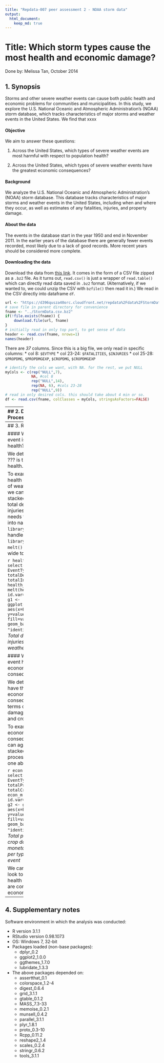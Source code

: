 ---
title: "Repdata-007 peer assessment 2 - NOAA storm data"
output: 
  html_document:
    keep_md: true
---
# Title: Which storm types cause the most health and economic damage?
Done by: Melissa Tan, October 2014

## 1. Synopsis

Storms and other severe weather events can cause both public health and economic problems for communities and municipalities. In this study, we explore the U.S. National Oceanic and Atmospheric Administration's (NOAA) storm database, which tracks characteristics of major storms and weather events in the United States. We find that xxxx

#### Objective

We aim to answer these questions:

1. Across the United States, which types of severe weather events are most harmful with respect to population health?

2. Across the United States, which types of severe weather events have the greatest economic consequences?

#### Background
We analyze the U.S. National Oceanic and Atmospheric Administration's (NOAA) storm database. This database tracks characteristics of major storms and weather events in the United States, including when and where they occur, as well as estimates of any fatalities, injuries, and property damage.

#### About the data
 The events in the database start in the year 1950 and end in November 2011. In the earlier years of the database there are generally fewer events recorded, most likely due to a lack of good records. More recent years should be considered more complete.

#### Downloading the data

Download the data from [this link](https://d396qusza40orc.cloudfront.net/repdata%2Fdata%2FStormData.csv.bz2). It comes in the form of a CSV file zipped as a `.bz2` file. As it turns out, `read.csv()` is just a wrapper of `read.table()` which can directly read data saved in `.bz2` format. (Alternatively, if we wanted to, we could unzip the CSV with `bzfile()` then read it in.) We read in the CSV directly into dataframe `df`. 

```{r cache=TRUE}
url <- "https://d396qusza40orc.cloudfront.net/repdata%2Fdata%2FStormData.csv.bz2"
# save file in parent directory for convenience
fname <- "../StormData.csv.bz2"
if(!file.exists(fname)) {
    download.file(url, fname)
}
# initially read in only top part, to get sense of data
header <- read.csv(fname, nrows=1)
names(header)
```
There are _37_ columns. Since this is a big file, we only read in specific columns:
* col 8: `$EVTYPE`
* col 23-24: `$FATALITIES`, `$INJURIES`
* col 25-28: `$PROPDMG`, `$PROPDMGEXP`, `$CROPDMG`, `$CROPDMGEXP`
```{r cache=TRUE}
# identify the cols we want, with NA. for the rest, we put NULL
myCols <- c(rep("NULL",7),
            NA, #col 8
            rep("NULL",14),
            rep(NA, 6), #cols 23-28
            rep("NULL",9))
# read in only desired cols. this should take about 4 min or so.
df <- read.csv(fname, colClasses = myCols, stringsAsFactors=FALSE)
```
--------
## 2. Data Processing

#### Libraries required for analysis
```{r results="hide", message=FALSE}
# Set message=FALSE to suppress the package loading messages.
require(dplyr)
require(reshape2)
require(ggplot2)
require(ggthemes)
```

#### Preliminary inspection
Let's take a look at what the data set contains. Change the column `$EVTYPE`, representing weather event type, to Factor.
```{r}
str(df)
df$EVTYPE <- as.factor(df$EVTYPE)
```
* The type of storm is represented in the column `$EVTYPE`, which we note has initially _985_ factor levels. 
* For damage to population health, we can look at the `$FATALITIES` and `$INJURIES` columns.
* For economic damage, we can look at `$PROPDMG` combined with `$PROPDMGEXP`, as well as `$CROPDMG` combined with `$CROPDMGEXP`.

We can quickly see that the `$EVTYPE` column has a few problems.
```{r}
head(levels(df$EVTYPE))
tail(levels(df$EVTYPE))
```
These issues include,
* Content:
    * Not all the factor levels are actually weather events.
* Names:
    * Some have leading or trailing whitespaces;
    * Not all are in uppercase;
    * Different names for the same thing (see [timeline](http://www.ncdc.noaa.gov/stormevents/details.jsp?type=eventtype));
    * Some contain typos.

#### Cleaning up $EVTYPE factor levels

Convert everything to uppercase, and trim off whitespace. N.B. I tried setting `strip.white=TRUE` in `read.csv()` but the whitespaces in the factor levels remained, so we will need to do it manually.
```{r cache=TRUE}
# function to trim off leading and trailing whitespace in string x
trim <- function (x) {
    gsub("^\\s+|\\s+$", "", x)
}
# trim each of the 985 factor levels
levels(df$EVTYPE) <- trim(levels(df$EVTYPE)) #reduces to 977 levels

# convert each level to uppercase
levels(df$EVTYPE) <- toupper(levels(df$EVTYPE)) #reduces to 890 levels
```

From the NOAA's official documentation ([pdf, see item 7](http://www.ncdc.noaa.gov/stormevents/pd01016005curr.pdf)) there are 48 main groups of event types. 

We try to put each event type into one of the 48 buckets, and keep track of that grouping in a new column, `$EventType`. For those events that don't fit any bucket, we will leave the value as `NA`.
```{r}
# create new col, initialise with NA for clarity
df$EventType <- rep(NA,nrow(df))
```

I visually went over the factor levels given in `levels(df$EVTYPE)`to come up with the following regex searches for `grep`.

These searches are intended to place each event type in the appropriate group bucket. Most of my choices are based on keywords and are mostly self-explanatory. For others, I had to do some research, e.g. I found out that "downbursts" are a type of thunderstorm wind.

Each of the 48 lists below corresponds to one of the 48 event groups that NOAA has identified. Each list contains match strings for the values in `$EVTYPE`, some with basic regex. They are in alphabetical order.

```{r cache=TRUE}
astrolowtide <- c("low tide","blow-out")
avalanche <- c("avalanch?e")

blizzard <- c("blizzard","blowing snow")

coastalflood <- c("coastal","beach","erosin", "erosion")
coldwindchill <-c("cold","wind chill","cool","hypothermia","low temperature$","unseasona.+? co.+?","unusually cold","low temp")

debrisflow <- c("debris flow","land","mud","slide")
densefog <-c("fog$","^fog")
densesmoke <- c("smoke")
drought <- c("drought","below normal prec.+?","driest","dry","low rainfall")
dustdevil <- c("dust devil","dust devel")
duststorm <- c("dust storm","blowing dust","duststorm","saharan dust")

extraheat <- c("excessive heat", "abnormal warmth","extreme heat","high temperature record","record high", "record heat")
extracoldwindchill <- c("extreme cold", "extreme wind chill","bitter wind chill","excessive cold","extended cold","record .*?co.+?","extreme windchill","low temperature record","prolong cold","severe cold", "record low")

flashflood <- c("flash")
flood <- c("abnormally wet", "^flood","dam break","dam failure","drowning","flood$","flooding?","rapidly rising water", "fld", "floyd")
freezingfog <- "freezing fog"
frostfreeze <- c("frost","freeze","^freezing [rds]")
funnelcloud <- c("funnel","wall")

hail <- "hail"
heat <- c("^heat","hot","hyperthermia","warm.*?")
heavyrain <- c("rain","heavy prec.+?","heavy shower.+?","torrential","rainstorm","record rainfall","excessive wetness","wet", "excessive precipitation","record precipitation")
heavysnow <- c("heavy .*?snow")
highsurf <- c("surf","astronomical high tide","heavy swells","high .*?swells", "high seas", "high tides","high water")
highwind <- c("high .*?winds?") #worse than strongwind
hurricanetyphoon <- c("hurricane","typhoon")

icestorm <- c("ice storm","glaze")

lakeflood <- c("lakeshore flood", "lake flood")
lakesnow <- c("lake-?effect","heavy lake snow")
lightning <- c("lightn?ing","ligntning")

marinehail <- "marine hail"
marinehighwind <- c("marine high wind", "high waves","heavy seas?","wind and wave")
marinestrongwind <- c("marine strong wind","rough seas","rough surf")
marinestormwind <- c("marine thunderstorm wind","marine tstm wind")

ripcurrent <- "rip currents?"

seiche <- "seiche"
sleet <- c("sleet","light freezing rain")
stormtide <- c("storm tide","gusty","storm surge")
strongwind <- c("^wind","wnd","strong wind","gradient","non tstm wind","storm force winds","wind damage")

thunderstormwind <- c("^tstm", "th?und?", "thun?dee?r?e?s?torms? .*?wind?s?s?", "downburst","microburst","mir?coburst","heatburst","severe thunderstorms?","thunderstormw.*?", "wind storm")
tornado <- c("tornado","gustnado","rotating wall cloud","torndao","whirlwind")
tropicaldepression <- "tropical depression"
tropicalstorm <- "tropical storm"
tsunami <- "tsunami"

volcanicash <- "volcanic"

waterspout <- "spout"
wildfire <- "fire"
winterstorm <- c("winter storm","thundersnow")
winterweather <- c("^wintery?","snow","ice","icy",".^*?snow.*?$","wintry")
```

Now, we want to carry out 48 `grep`s -- one for each event group -- on `df$EVTYPE`, with `ignore.case=TRUE` for convenience. 

I make this a bit easier by writing a helper function called `groupEv()`, which takes as arguments a list (one of the 48 lists above) and the corresponding event group name. It will fill in the group name to the appropriate rows in the new column.

```{r cache=TRUE}
# function to grep through $EVTYPE for given match string, then fill in $EVGROUP appropriately
groupEv <- function(eventlist, groupname) {
    hits <- grep(paste(eventlist,collapse="|"), df$EVTYPE, ignore.case=TRUE)
    df$EventType[hits] <<- groupname
}
```

One by one, we call the `groupEv()` function defined above, for each of the 48 groups identified.

```{r cache=TRUE}

# Some greps are broader than others, so handle them first
groupEv(heat, "Heat")
groupEv(coldwindchill,"Cold/Wind Chill")
groupEv(winterweather, "Winter Weather")
groupEv(flood,"Flood")
groupEv(hail, "Hail")
groupEv(frostfreeze, "Frost/Freeze")
groupEv(strongwind, "Strong Wind")
groupEv(thunderstormwind, "Thunderstorm Wind")
groupEv(heavyrain, "Heavy Rain")

# Narrower greps follow
groupEv(astrolowtide, "Astronomical Low Tide")
groupEv(avalanche,"Avalanche")
groupEv(blizzard,"Blizzard")
groupEv(coastalflood,"Coastal Flood")
groupEv(debrisflow,"Debris Flow")
groupEv(densefog, "Dense Fog")
groupEv(densesmoke, "Dense Smoke")
groupEv(drought, "Drought")
groupEv(dustdevil, "Dust Devil")
groupEv(duststorm, "Dust Storm")
groupEv(extraheat, "Excessive Heat")
groupEv(extracoldwindchill, "Extreme Cold/Wind Chill")
groupEv(flashflood, "Flash Flood")
groupEv(freezingfog, "Freezing Fog")
groupEv(funnelcloud, "Funnel Cloud")
groupEv(heavysnow, "Heavy Snow") 
groupEv(highsurf, "High Surf")
groupEv(highwind, "High Wind")
groupEv(hurricanetyphoon, "Hurricane/Typhoon")
groupEv(icestorm, "Ice Storm")
groupEv(lakeflood, "Lakeshore Flood")
groupEv(lakesnow, "Lake-effect Snow")
groupEv(lightning, "Lightning")
groupEv(marinehail, "Marine Hail")
groupEv(marinehighwind, "Marine High Wind")
groupEv(marinestrongwind, "Marine Strong Wind")
groupEv(marinestormwind, "Marine Thunderstorm Wind")
groupEv(ripcurrent, "Rip Current")
groupEv(seiche, "Seiche")
groupEv(sleet, "Sleet")
groupEv(stormtide, "Storm Tide")
groupEv(tornado, "Tornado")
groupEv(tropicaldepression, "Tropical Depression")
groupEv(tropicalstorm, "Tropical Storm")
groupEv(tsunami, "Tsunami")
groupEv(volcanicash, "Volcanic Ash")
groupEv(waterspout, "Waterspout")
groupEv(wildfire, "Wildfire")
groupEv(winterstorm, "Winter Storm")
```

We can check how many event types we managed to categorize.
```{r}
unplaced <- subset(df, is.na(df$EventType))
# Compute percentage of events we did not manage to categorize:
nrow(unplaced)/nrow(df)
```

Now that most of the event types have been put into one of 48 buckets, we convert the character column into a factor column.
```{r}
df$EventType <- as.factor(df$EventType)
```


#### Computing property and crop damage estimates

Economic consequences can be measured by property damage and crop damage, which are in the dataset. 

We know from the official documentation ([pdf, see item 2.7](http://www.ncdc.noaa.gov/stormevents/pd01016005curr.pdf)) that the total property damage is the `$PROPDMG` value times the multiplier specified in`$PROPDMGEXP`, and similarly for crop damage. We are told that "K" refers to thousands, "M" millions and "B" billions.

However, we need to clean up `$PROPDMGEXP` and `$CROPDMGEXP` before we can use them. As you can see, the values are all over the place and will require us to make certain assumptions to proceed.
```{r}
str(df$PROPDMGEXP)
str(df$CROPDMGEXP)
```
For the purposes of this analysis, I shall assume that numerical values in the `DMGEXP` columns refer to exponents of 10, e.g. "2" would denote "10^2". I assume "h" refers to hundreds. For convenience, I assume that null, "+", "?", and "-" indicate "0". Following these assumptions, we rename the factor levels.

```{r}
zeroes <- c("","-","?","+")
hundred <- c("h","H")
thousand <- c("k","K")
million <- c("m","M")
billion <- c("b","B")

# helper function to translate to number
translate <- function(abbrev, num) {
    df$PROPDMGEXP[df$PROPDMGEXP %in% abbrev] <<- num
    df$CROPDMGEXP[df$CROPDMGEXP %in% abbrev] <<- num
}

translate(zeroes, 0)
translate(hundred, 2)
translate(thousand, 3)
translate(million, 6)
translate(billion, 9)
```

After renaming the factor levels, we can start to compute the total damage estimates to property and crops. For this we use `mutate()` from `library(dplyr)`.

```{r cache=TRUE}
# convert $PROPDMGEXP to numeric 
df$PROPDMGEXP <- as.numeric(df$PROPDMGEXP)
df$CROPDMGEXP <- as.numeric(df$CROPDMGEXP)

# add new cols where we compute total damage
df <- mutate(df, PropertyDamage = PROPDMG*10^PROPDMGEXP,
                 CropDamage = CROPDMG*10^CROPDMGEXP)
```


We can further `summarize()` the data, such that fatalities, injuries, property damage and crop damage are all grouped by event type. 

```{r}
plotdf <- df %>% group_by(EventType) %>% 
            summarize(totalDeaths = sum(FATALITIES),
                      totalInjuries = sum(INJURIES),
                      totalPropertyDamage = sum(PropertyDamage),
                      totalCropDamage = sum(CropDamage))
```

We can now get rid of the columns that we do not need anymore, using `select()` from `library(dplyr)`.
```{r}
plotdf <- select(plotdf, EventType, totalDeaths, totalInjuries, totalPropertyDamage, totalCropDamage)
str(plotdf)
```
--------
## 3. Results

#### Which weather event is worst for health?

We determine that ??? is the worst for health.

To examine the health consequences of weather events, we can make a stacked bar plot of total deaths and total injuries.
The data needs to be melted into narrow form for `library(ggplot2)` to handle. We use `library(reshape2)` to `melt()` the data from wide to narrow.

```{r}
health <- select(plotdf, EventType, totalDeaths, totalInjuries)
health_m <- melt(health, id.var="EventType")
g1 <- ggplot(health_m, aes(x=EventType, y=value, fill=variable)
g1 + geom_bar(stat = "identity")
```
_Fig 1. Total deaths and injuries per type of weather event_

#### Which weather event has the worst economic consequences?

We determine that ?? have the worst economic consequences in terms of monetary damage to property and crops.

To examine the economic consequences, we can again use a stacked bar plot in a process similar to the one above.

```{r}
econ <- select(plotdf, EventType, totalPropertyDamage, totalCropDamage)
econ_m <- melt(econ, id.var="EventType")
g2 <- ggplot(econ_m, aes(x=EventType, y=value, fill=variable)
g2 + geom_bar(stat = "identity")
```
_Fig 2. Total property and crop damage, in monetary estimates, per type of weather event_

We can also take a look to see whether health consequences are correlated with economic damage.

--------
## 4. Supplementary notes

Software environment in which the analysis was conducted:

* R version 3.1.1
* RStudio version 0.98.1073
* OS: Windows 7, 32-bit
* Packages loaded (non-base packages):
    * dplyr_0.2
    * ggplot2_1.0.0 
    * ggthemes_1.7.0 
    * lubridate_1.3.3
* The above packages depended on:
    * assertthat_0.1   
    * colorspace_1.2-4
    * digest_0.6.4     
    * grid_3.1.1      
    * gtable_0.1.2     
    * MASS_7.3-33     
    * memoise_0.2.1    
    * munsell_0.4.2   
    * parallel_3.1.1   
    * plyr_1.8.1      
    * proto_0.3-10    
    * Rcpp_0.11.2     
    * reshape2_1.4    
    * scales_0.2.4    
    * stringr_0.6.2   
    * tools_3.1.1  